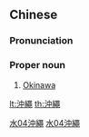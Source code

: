 {{also|冲绳}}
==Chinese==
{{zh-forms|s=冲绳}}

===Pronunciation===
{{zh-pron
|m=Chōngshéng
|c=cung1 sing4
|cat=pn
}}

===Proper noun===
{{zh-proper noun}}

# [[Okinawa]]

[[Category:zh:Cities|水04沖繩]]
[[Category:zh:Islands|水04沖繩]]

[[lt:沖繩]]
[[th:沖繩]]